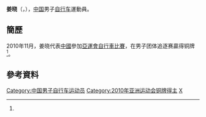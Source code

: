 {{Infobox 單車選手
| ridername     = 姜晓
| image          = 
| image_size     = 
| caption        = 
| fullname       = 
| nickname       = 
| date_of_birth  = {{birth_date_and_age|1987|7|4}}<ref name="廣州亞運">{{cite web|title=场地自行车 - 姜晓 - 简历|url=http://www.gz2010.cn/info/CHN_CHN/ZB/ZBB101A_CT@@@@@@@@@@@@@@@CHN_number=200316.html|publisher=2010年广州亚运会官方网站}}{{zh-cn}}</ref>
| place_of_birth = {{CHN}}
| height         = {{height|m=1.88}}<ref name="廣州亞運"/>
| weight         = {{weight|kg=80}}<ref name="廣州亞運"/>
| country        = {{CHN}}
| currentteam    = 
| discipline     = 
| role           = 車手
| ridertype      = 场地自行车 
| amateuryears   = 
| amateurteams   = 
| proyears       = 
| proteams       = 
| majorwins      = 
| medaltemplates = 
{{MedalCountry|{{CHN}}}}
{{MedalSport | 男子[[單車|單車]]}}
{{MedalCompetition | [[亞洲運動會|亞洲運動會]]}}
{{MedalBronze | [[2010年亞洲運動會|2010年 廣州]] | [[2010年亞洲運動會自行車比賽|团体追逐赛]]}}
| updated        = 
}}
'''姜晓'''（{{lang|en|'''JIANG Xiao'''}}，{{bd|1987年|7月4日|catIdx=J姜}}），[[中国|中国]]男子[[自行车|自行车]]運動員。

==簡歷==
2010年11月，姜晓代表[[2010年亞洲運動會中國代表團|中國]]參加[[2010年亞洲運動會自行車比賽|亞運會自行車比賽]]，在男子团体追逐赛贏得铜牌<ref name="廣州亞運"/>。

==參考資料==
{{reflist}}

{{DEFAULTSORT:JIANG Xiao}}
[[Category:中国男子自行车运动员|Category:中国男子自行车运动员]]
[[Category:2010年亚洲运动会铜牌得主|Category:2010年亚洲运动会铜牌得主]]
[[Category:姜姓|X]]